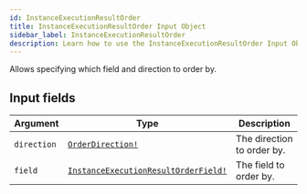 ```yaml
---
id: InstanceExecutionResultOrder
title: InstanceExecutionResultOrder Input Object
sidebar_label: InstanceExecutionResultOrder
description: Learn how to use the InstanceExecutionResultOrder Input Object for Builder's API.
---
```


Allows specifying which field and direction to order by.

## Input fields

| Argument    | Type                                                                                          | Description                |
| ----------- | --------------------------------------------------------------------------------------------- | -------------------------- |
| `direction` | [`OrderDirection!`](/self-managed/composer/builder/api/schema/enum/OrderDirection.mdx)                                       | The direction to order by. |
| `field`     | [`InstanceExecutionResultOrderField!`](/self-managed/composer/builder/api/schema/enum/InstanceExecutionResultOrderField.mdx) | The field to order by.     |
